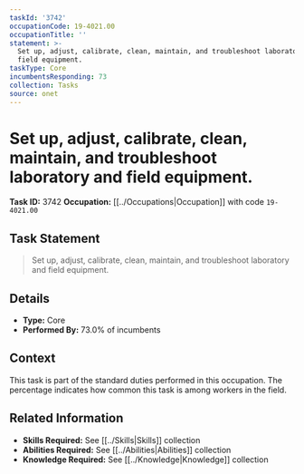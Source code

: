 ```yaml
---
taskId: '3742'
occupationCode: 19-4021.00
occupationTitle: ''
statement: >-
  Set up, adjust, calibrate, clean, maintain, and troubleshoot laboratory and
  field equipment.
taskType: Core
incumbentsResponding: 73
collection: Tasks
source: onet
---
```

# Set up, adjust, calibrate, clean, maintain, and troubleshoot laboratory and field equipment.

**Task ID:** 3742
**Occupation:** [[../Occupations|Occupation]] with code `19-4021.00`

## Task Statement

> Set up, adjust, calibrate, clean, maintain, and troubleshoot laboratory and field equipment.

## Details

- **Type:** Core
- **Performed By:** 73.0% of incumbents

## Context

This task is part of the standard duties performed in this occupation. The percentage indicates how common this task is among workers in the field.

## Related Information

- **Skills Required:** See [[../Skills|Skills]] collection
- **Abilities Required:** See [[../Abilities|Abilities]] collection
- **Knowledge Required:** See [[../Knowledge|Knowledge]] collection
